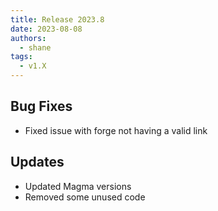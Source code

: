 ```yaml
---
title: Release 2023.8
date: 2023-08-08
authors:
  - shane
tags:
  - v1.X
---
```


## Bug Fixes

- Fixed issue with forge not having a valid link

## Updates

- Updated Magma versions
- Removed some unused code
